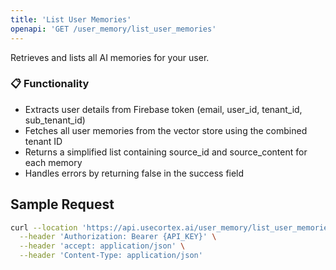 ```yaml
---
title: 'List User Memories'
openapi: 'GET /user_memory/list_user_memories'
---
```


Retrieves and lists all AI memories for your user.

### 📋 Functionality
- Extracts user details from Firebase token (email, user_id, tenant_id, sub_tenant_id)
- Fetches all user memories from the vector store using the combined tenant ID
- Returns a simplified list containing source_id and source_content for each memory
- Handles errors by returning false in the success field

## Sample Request

```bash
curl --location 'https://api.usecortex.ai/user_memory/list_user_memories?tenant_id={TENANT_ID}&sub_tenant_id={SUB_TENANT_ID}' \
  --header 'Authorization: Bearer {API_KEY}' \
  --header 'accept: application/json' \
  --header 'Content-Type: application/json'
```